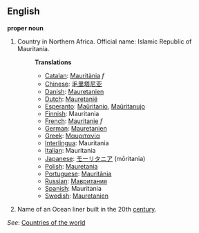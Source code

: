 ==English==

'''proper noun'''

# Country in Northern Africa. Official name: Islamic Republic of Mauritania.
#:'''Translations'''
#:*[[Catalan]]: [[Mauritània]] ''f''
#:*[[Chinese]]: [[毛里塔尼亚]]
#:*[[Danish]]: [[Mauretanien]]
#:*[[Dutch]]: [[Mauretanië]]
#:*[[Esperanto]]: [[Maŭritanio]], [[Maŭritanujo]]
#:*[[Finnish]]: Mauritania
#:*[[French]]: [[Mauritanie]] ''f''
#:*[[German]]: [[Mauretanien]]
#:*[[Greek]]: [[Μαυριτανία]]
#:*[[Interlingua]]: Mauritania
#:*[[Italian]]: Mauritania
#:*[[Japanese]]: [[モーリタニア]] (mōritania)
#:*[[Polish]]: [[Mauretania]]
#:*[[Portuguese]]: [[Mauritânia]]
#:*[[Russian]]: [[Мавритания]]
#:*[[Spanish]]: Mauritania
#:*[[Swedish]]: [[Mauretanien]]
# Name of an Ocean liner built in the 20th [[century]].

''See'': [[Countries of the world]]
